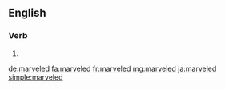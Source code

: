 ==English==

===Verb===
{{head|en|verb form}}

# {{en-past of|marvel}}

[[de:marveled]]
[[fa:marveled]]
[[fr:marveled]]
[[mg:marveled]]
[[ja:marveled]]
[[simple:marveled]]